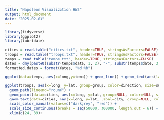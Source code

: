 ---
title: "Napoleon Visualization HW2"
output: html_document
date: "2025-02-03"
---
```{r}
library(tidyverse)
library(ggplot2)
library(lubridate)
```


```{r}
cities = read.table("cities.txt", header=TRUE, stringsAsFactors=FALSE)
troops = read.table("troops.txt", header=TRUE, stringsAsFactors=FALSE)
temps = read.table("temps.txt", header=TRUE, stringsAsFactors=FALSE)
dates = dmy(paste0(substr(temps$date, 1, 2), "-", substr(temps$date, 3, 5), "-", substr(temps$date, 6, 9)))
formatted.dates = format(dates, "%d %b")
```


```{r fig.width=14, fig.height=4}
ggplot(data=temps, aes(x=long,y=temp)) + geom_line() + geom_text(aes(label=formatted.dates)) + xlim(24, 39)
```


```{r fig.width=14, fig.height=4}
ggplot(troops, aes(x=long, y=lat, group=group, color=direction, size=survivors)) + 
  geom_path(lineend="round") +
  geom_point(data=cities, aes(x=long, y=lat, group=NULL, color=NULL, size=NULL)) +
  geom_text(data=cities, aes(x=long, y=lat, label=city, group=NULL, color=NULL, size=NULL, vjust=0.75, hjust=-0.1)) + 
  scale_color_manual(values=c("darkgrey", "red")) + 
  scale_size_continuous(breaks = seq(50000, 300000, length.out = 6)) +
  xlim(c(24, 39))
```


```{r}
```


```{r}
```


